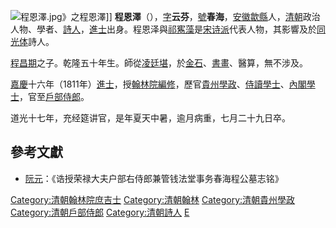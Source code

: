 [[File:程恩澤.jpg|thumb]]》之程恩澤]]
'''程恩澤'''（{{bd|1785年||1837年|catIdx=C程}}），[[表字|字]]'''云芬'''，[[號|號]]'''春海'''，[[安徽|安徽]][[歙縣|歙縣]]人，[[清朝|清朝]]政治人物、學者、[[詩人|詩人]]，[[進士|進士]]出身。程恩泽與[[祁寯藻|祁寯藻]]是[[宋诗派|宋诗派]]代表人物，其影響及於[[同光体|同光体]]詩人。

[[程昌期|程昌期]]之子。乾隆五十年生。師從[[凌廷堪|凌廷堪]]，於[[金石|金石]]、[[書畫|書畫]]、醫算，無不涉及。

[[嘉慶|嘉慶]]十六年（1811年）[[進士|進士]]，授[[翰林院編修|翰林院編修]]，歷官[[貴州|貴州]][[學政|學政]]、[[侍讀學士|侍讀學士]]、[[內閣學士|內閣學士]]，官至[[戶部侍郎|戶部侍郎]]。

道光十七年，充经筵讲官，是年夏天中暑，逾月病重，七月二十九日卒。

==參考文獻==
*[[阮元|阮元]]：《诰授荣禄大夫户部右侍郎兼管钱法堂事务春海程公墓志铭》

{{清朝人物小作品}}
{{嘉慶十六年辛未科殿試金榜}}
{{DEFAULTSORT:Cheng程}}

[[Category:清朝翰林院庶吉士|Category:清朝翰林院庶吉士]]
[[Category:清朝翰林|Category:清朝翰林]]
[[Category:清朝貴州學政|Category:清朝貴州學政]]
[[Category:清朝戶部侍郎|Category:清朝戶部侍郎]]
[[Category:清朝詩人|Category:清朝詩人]]
[[Category:程姓|E]]